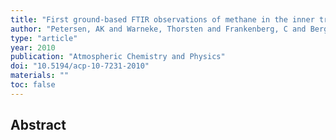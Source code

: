 ```yaml
---
title: "First ground-based FTIR observations of methane in the inner tropics over several years"
author: "Petersen, AK and Warneke, Thorsten and Frankenberg, C and Bergamaschi, P and Gerbig, C and Notholt, Justus and Buchwitz, M and Schneising, O and Schrems, Otto"
type: "article"
year: 2010
publication: "Atmospheric Chemistry and Physics"
doi: "10.5194/acp-10-7231-2010"
materials: ""
toc: false
---
```


## Abstract

